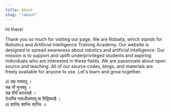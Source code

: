```yaml
---
title: About
slug: "/about"
---
```


Hi there!

Thank you so much for visiting our page. We are Robaita, which stands for Robotics and Artificial Intelligence Training Academy. Our website is designed to spread awareness about robotics and artificial intelligence. Our mission is to support and uplift underprivileged students and aspiring individuals who are interested in these fields. We are passionate about open source and teaching. All of our source codes, blogs, and materials are freely available for anyone to use. Let's learn and grow together. <br/>

ॐ सह नाववतु । <br/>
सह नौ भुनक्तु । <br/>
सह वीर्यं करवावहै । <br/>
तेजस्वि नावधीतमस्तु मा विद्विषावहै । <br/>
ॐ शान्तिः शान्तिः शान्तिः ॥
